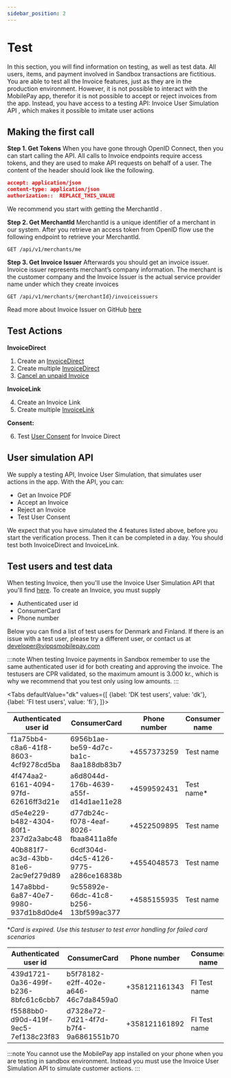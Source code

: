 ```yaml
---
sidebar_position: 2
---
```



# Test

In this section, you will find information on testing, as well as test data. All users, items, and payment involved in Sandbox transactions are fictitious. You are able to test all the Invoice features, just as they are in the production environment. However, it is not possible to interact with the MobilePay app, therefor it is not possible to accept or reject invoices from the app. Instead, you have access to a testing API: Invoice User Simulation API , which makes it possible to imitate user actions

## Making the first call

**Step 1. Get Tokens**
When you have gone through OpenID Connect, then you can start calling the API. All calls to Invoice endpoints require access tokens, and they are used to make API requests on behalf of a user.  The content of the header should look like the following. 

 ```json title="Header examples"
 accept: application/json
 content-type: application/json
 authorization::  REPLACE_THIS_VALUE
 ```

We recommend you start with getting the MerchantId .

**Step 2. Get MerchantId**
MerchantId is a unique identifier of a merchant in our system. After you retrieve an access token from OpenID flow use the following endpoint to retrieve your MerchantId.

`GET /api/v1/merchants/me`

**Step 3. Get Invoice Issuer**
Afterwards you should get an invoice issuer. Invoice issuer represents merchant’s company information. The merchant is the customer company and the Invoice Issuer is the actual service provider name under which they create invoices

`GET /api/v1/merchants/{merchantId}/invoiceissuers`

Read more about Invoice Issuer on GitHub [here](https://mobilepaydev.github.io/MobilePay-Invoice/invoice_issuers)

## Test Actions 
**InvoiceDirect**

1. Create an [InvoiceDirect](https://mobilepaydev.github.io/MobilePay-Invoice/api_reference#direct)
2. Create multiple [InvoiceDirect](https://mobilepaydev.github.io/MobilePay-Invoice/api_reference#direct)
3. [Cancel an unpaid Invoice](https://mobilepaydev.github.io/MobilePay-Invoice/api_reference#canceling)

**InvoiceLink**

4. Create an Invoice Link
5. Create multiple [InvoiceLink](https://mobilepaydev.github.io/MobilePay-Invoice/api_reference#link)

**Consent:**

6. Test [User Consent](https://mobilepaydev.github.io/MobilePay-Invoice/api_reference#direct-invoice-consent) for Invoice Direct

## User simulation API

We supply a testing API, Invoice User Simulation, that simulates user actions in the app. With the API, you can:

- Get an Invoice PDF
- Accept an Invoice
- Reject an Invoice
- Test User Consent

We expect that you have simulated the 4 features listed above, before you start the verification process. Then it can be completed in a day. You should test both InvoiceDirect and InvoiceLink.

## Test users and test data

When testing Invoice, then you'll use the Invoice User Simulation API that you'll find [here](https://developer.mobilepay.dk/api/invoice). To create an Invoice, you must supply

- Authenticated user id
- ConsumerCard
- Phone number

Below you can find a list of test users for Denmark and Finland. If there is an issue with a test user, please try a different user, or contact us at developer@vippsmobilepay.com

:::note
When testing Invoice payments in Sandbox remember to use the same authenticated user id for both creating and approving the invoice. The testusers are CPR validated, so the maximum amount is 3.000 kr., which is why we recommend that you test only using low amounts.
:::

<Tabs
defaultValue="dk"
values={[
{label: 'DK test users', value: 'dk'},
{label: 'FI test users', value: 'fi'},
]}>


<TabItem value="dk">

|Authenticated user id | ConsumerCard | Phone number | Consumer name |
|--|--|--|--|
| f1a75bb4-c8a6-41f8-8603-4cf9278cd5ba | 6956b1ae-be59-4d7c-ba1c-8aa188db83b7 | +4557373259 | Test name|
| 4f474aa2-6161-4094-97fd-62616ff3d21e | a6d8044d-176b-4639-a55f-d14d1ae11e28 | +4599592431 | Test name*|
| d5e4e229-b482-4304-80f1-237d2a3abc48 | d77db24c-f078-4eaf-8026-fbaa8411a8fe | +4522509895 | Test name|
| 40b881f7-ac3d-43bb-81e6-2ac9ef279d89 | 6cdf304d-d4c5-4126-9775-a286ce16838b | +4554048573 | Test name|
| 147a8bbd-6a87-40e7-9980-937d1b8d0de4 | 9c55892e-66dc-41c8-b256-13bf599ac377 | +4585155935 | Test name|
**Card is expired. Use this testuser to test error handling for failed card scenarios*

</TabItem>

<TabItem value="fi">

|Authenticated user id | ConsumerCard | Phone number | Consumer name |
|--|--|--|--|
| 439d1721-0a36-499f-b236-8bfc61c6cbb7 | b5f78182-e2ff-402e-a646-46c7da8459a0 | +358121161343 | FI Test name|
| f5588bb0-d90d-419f-9ec5-7ef138c23f83 | d7328e72-7d21-4f7d-b7f4-9a6861551b70 | +358121161892 | FI Test name|

</TabItem>
</Tabs>

:::note
You cannot use the MobilePay app installed on your phone when you are testing in sandbox environment. 
Instead you must use the Invoice User Simulation API to simulate customer actions.
:::
